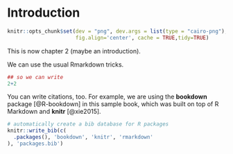 # Introduction {#intro}

```r
knitr::opts_chunk$set(dev = "png", dev.args = list(type = "cairo-png"),
                      fig.align='center', cache = TRUE,tidy=TRUE)
```

This is now chapter 2 (maybe an introduction). 

We can use the usual Rmarkdown tricks. 

```r
## so we can write
2+2
```


You can write citations, too. For example, we are using the **bookdown** package [@R-bookdown] in this sample book, which was built on top of R Markdown and **knitr** [@xie2015]. 


```r
# automatically create a bib database for R packages
knitr::write_bib(c(
  .packages(), 'bookdown', 'knitr', 'rmarkdown'
), 'packages.bib')
```
